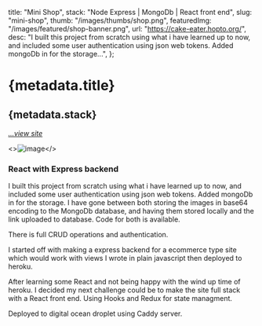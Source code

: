   title: "Mini Shop",
  stack: "Node Express | MongoDb | React front end",
  slug: "mini-shop",
  thumb: "/images/thumbs/shop.png",
  featuredImg: "/images/featured/shop-banner.png",
  url: "https://cake-eater.hopto.org/",
  desc: "I built this project from scratch using what i have learned up to now, and included some user authentication using json web tokens. Added mongoDb in for the storage...",
};

# {metadata.title}

## {metadata.stack}

[_...view site_](https://cake-eater.hopto.org)<BackBtn/>

<>![image](/images/featured/shop-banner.png)</>

### React with Express backend

I built this project from scratch using what i have learned up to now, and included some user authentication using json web tokens. Added mongoDb in for the storage.
I have gone between both storing the images in base64 encoding to the MongoDb database, and having them stored locally and the link uploaded to database. Code for both is available.

There is full CRUD operations and authentication.

I started off with making a express backend for a ecommerce type site which would work with views I wrote in plain javascript then deployed to heroku.

After learning some React and not being happy with the wind up time of heroku. I decided my next challenge could be to make the site full stack with a React front end. Using Hooks and Redux for state managment.

Deployed to digital ocean droplet using Caddy server.
